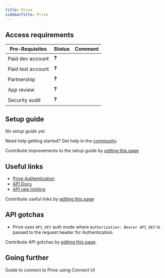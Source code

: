 ```yaml
---
title: Prive
sidebarTitle: Prive
---
```



<Overview />
<PreBuiltTooling />
<PreBuiltUseCases />

## Access requirements
| Pre-Requisites | Status | Comment|
| - | - | - |
| Paid dev account | ❓ |  |
| Paid test account | ❓ |  |
| Partnership | ❓ | |
| App review | ❓ |  |
| Security audit | ❓ | |


## Setup guide

_No setup guide yet._

<Tip>Need help getting started? Get help in the [community](https://nango.dev/slack).</Tip>

<Note>Contribute improvements to the setup guide by [editing this page](https://github.com/nangohq/nango/tree/master/docs-v2/integrations/all/prive.mdx)</Note>


## Useful links

-   [Prive Authentication](https://developers.tryprive.com/reference/getting-started-with-prive-api#authentication)
-   [API Docs](https://developers.tryprive.com/reference)
-   [API rate limiting](https://developers.tryprive.com/reference/getting-started-with-prive-api#rate-limiting)


<Note>Contribute useful links by [editing this page](https://github.com/nangohq/nango/tree/master/docs-v2/integrations/all/prive.mdx)</Note>

## API gotchas

- Prive uses `API_KEY` auth mode where `Authorization: Bearer API_KEY` is passed to the request header for Authentication.

<Note>Contribute API gotchas by [editing this page](https://github.com/nangohq/nango/tree/master/docs-v2/integrations/all/prive.mdx).</Note>

## Going further

<Card title="Connect to Prive" icon="link" href="/integrations/all/prive/connect" horizontal>
  Guide to connect to Prive using Connect UI
</Card>
